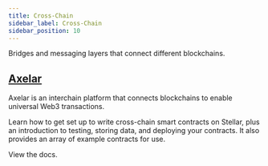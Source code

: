 ```yaml
---
title: Cross-Chain
sidebar_label: Cross-Chain
sidebar_position: 10
---
```


Bridges and messaging layers that connect different blockchains.

## [Axelar](https://www.axelar.network/)

Axelar is an interchain platform that connects blockchains to enable universal Web3 transactions.

Learn how to get set up to write cross-chain smart contracts on Stellar, plus an introduction to testing, storing data, and deploying your contracts. It also provides an array of example contracts for use.

View the docs.
